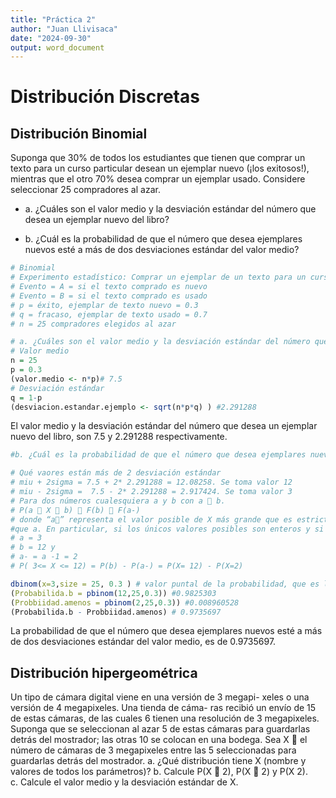 ```yaml
---
title: "Práctica 2"
author: "Juan Llivisaca"
date: "2024-09-30"
output: word_document
---
```


# Distribución Discretas

## Distribución Binomial

Suponga que 30% de todos los estudiantes que tienen que comprar un texto para un curso particular desean un ejemplar nuevo (¡los exitosos!), mientras que el otro 70% desea comprar un ejemplar usado. Considere seleccionar 25 compradores al azar.

-   a\. ¿Cuáles son el valor medio y la desviación estándar del número que desea un ejemplar nuevo del libro?

-   b\. ¿Cuál es la probabilidad de que el número que desea ejemplares nuevos esté a más de dos desviaciones estándar del valor medio?

```r
# Binomial 
# Experimento estadístico: Comprar un ejemplar de un texto para un curso particular.
# Evento = A = si el texto comprado es nuevo 
# Evento = B = si el texto comprado es usado 
# p = éxito, ejemplar de texto nuevo = 0.3
# q = fracaso, ejemplar de texto usado = 0.7
# n = 25 compradores elegidos al azar

# a. ¿Cuáles son el valor medio y la desviación estándar del número que desea un ejemplar nuevo del libro? 
# Valor medio 
n = 25
p = 0.3
(valor.medio <- n*p)# 7.5
# Desviación estándar
q = 1-p
(desviacion.estandar.ejemplo <- sqrt(n*p*q) ) #2.291288
```

El valor medio y la desviación estándar del número que desea un ejemplar nuevo del libro, son 7.5 y 2.291288 respectivamente.

```r
#b. ¿Cuál es la probabilidad de que el número que desea ejemplares nuevos esté a más de dos desviaciones estándar del valor medio?

# Qué vaores están más de 2 desviación estándar
# miu + 2sigma = 7.5 + 2* 2.291288 = 12.08258. Se toma valor 12
# miu - 2sigma =  7.5 - 2* 2.291288 = 2.917424. Se toma valor 3
# Para dos números cualesquiera a y b con a  b. 
# P(a  X  b)  F(b)  F(a-)
# donde “a” representa el valor posible de X más grande que es estrictamente menor
#que a. En particular, si los únicos valores posibles son enteros y si a y b son #enteros, entonces
# a = 3
# b = 12 y
# a- = a -1 = 2
# P( 3<= X <= 12) = P(b) - P(a-) = P(X= 12) - P(X=2)

dbinom(x=3,size = 25, 0.3 ) # valor puntal de la probabilidad, que es la función de distribución de probabilidades
(Probabilida.b = pbinom(12,25,0.3)) #0.9825303
(Probbiidad.amenos = pbinom(2,25,0.3)) #0.008960528
(Probabilida.b - Probbiidad.amenos) # 0.9735697

```

La probabilidad de que el número que desea ejemplares nuevos esté a más de dos desviaciones estándar del valor medio, es de 0.9735697.

## Distribución hipergeométrica

Un tipo de cámara digital viene en una versión de 3 megapi- xeles o una versión de 4 megapixeles. Una tienda de cáma- ras recibió un envío de 15 de estas cámaras, de las cuales 6 tienen una resolución de 3 megapixeles. Suponga que se seleccionan al azar 5 de estas cámaras para guardarlas detrás del mostrador; las otras 10 se colocan en una bodega. Sea X  el número de cámaras de 3 megapixeles entre las 5 seleccionadas para guardarlas detrás del mostrador. a. ¿Qué distribución tiene X (nombre y valores de todos los parámetros)? b. Calcule P(X  2), P(X  2) y P(X 2). c. Calcule el valor medio y la desviación estándar de X.
